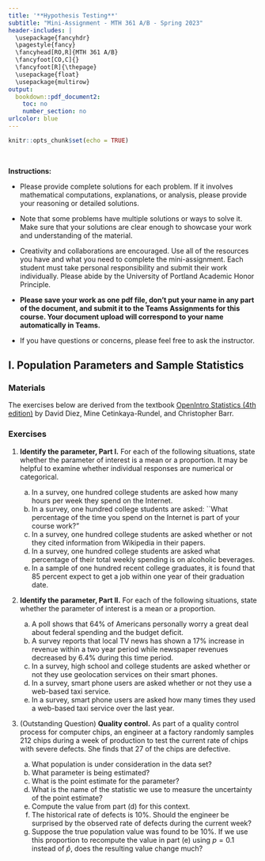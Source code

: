 ---
title: '**Hypothesis Testing**'
subtitle: "Mini-Assignment - MTH 361 A/B - Spring 2023"
header-includes: |
  \usepackage{fancyhdr}
  \pagestyle{fancy}
  \fancyhead[RO,R]{MTH 361 A/B}
  \fancyfoot[CO,C]{}
  \fancyfoot[R]{\thepage}
  \usepackage{float}
  \usepackage{multirow}
output:
  bookdown::pdf_document2:
    toc: no
    number_section: no
urlcolor: blue
---

```{r setup, include=FALSE}
knitr::opts_chunk$set(echo = TRUE)
```

\

**Instructions:**
 
 * Please provide complete solutions for each problem. If it involves mathematical computations, explanations, or analysis, please provide your reasoning or detailed solutions.
 
 * Note that some problems have multiple solutions or ways to solve it. Make sure that your solutions are clear enough to showcase your work and understanding of the material.
 
 * Creativity and collaborations are encouraged. Use all of the resources you have and what you need to complete the mini-assignment. Each student must take personal responsibility and submit their work individually. Please abide by the University of Portland Academic Honor Principle.
 
 * **Please save your work as one pdf file, don't put your name in any part of the document, and submit it to the Teams Assignments for this course. Your document upload will correspond to your name automatically in Teams.**
 
 * If you have questions or concerns, please feel free to ask the instructor.

\newpage

## I. Population Parameters and Sample Statistics

### Materials

The exercises below are derived from the textbook [OpenIntro Statistics (4th edition)](https://www.openintro.org/book/os/){target="_blank"} by David Diez, Mine Cetinkaya-Rundel, and Christopher Barr.

### Exercises

1. **Identify the parameter, Part I.** For each of the following situations, state  whether the parameter of interest is a mean or a proportion. It may be helpful  to examine whether individual responses are numerical or categorical.

    a. In a survey, one hundred college students are asked how many hours per week they spend on the Internet.
    b. In a survey, one hundred college students are asked: ``What percentage of the time you spend on the Internet is part of your course work?"
    c. In a survey, one hundred college students are asked whether or not they cited information from Wikipedia in their papers.
    d. In a survey, one hundred college students are asked what percentage of their total weekly spending is on alcoholic beverages.
    e. In a sample of one hundred recent college graduates, it is found that 85 percent expect to get a job within one year of their graduation date.

2. **Identify the parameter, Part II.** For each of the following situations, state whether the parameter of interest is a mean or a proportion. 

    a. A poll shows that 64\% of Americans personally worry a great deal about  federal spending and the budget deficit.
    b. A survey reports that local TV news has shown a 17\% increase in revenue  within a two year period while newspaper revenues decreased by 6.4\% during this  time period.
    c. In a survey, high school and college students are asked whether or not  they use geolocation services on their smart phones.
    d. In a survey, smart phone users are asked whether or not they use a web-based taxi service.
    e. In a survey, smart phone users are asked how many times they used a web-based taxi service over the last year.

3. (Outstanding Question) **Quality control.** As part of a quality control process for computer chips, an engineer at a factory randomly samples 212 chips during a week of production to test the current rate of chips with severe defects. She finds that 27 of the chips are defective.

    a. What population is under consideration in the data set?
    b. What parameter is being estimated?
    c. What is the point estimate for the parameter?
    d. What is the name of the statistic we use to measure the uncertainty of the point estimate?
    e. Compute the value from part (d) for this context.
    f. The historical rate of defects is 10\%. Should the engineer be surprised by the observed rate of defects during the current week?
    g. Suppose the true population value was found to be 10\%.
    If we use this proportion to recompute the value in part (e) using $p = 0.1$ instead of $\hat{p}$, does the resulting value change much?
